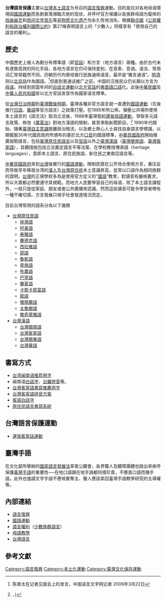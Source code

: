 {{編修|time=2016-10-05T04:20:56+00:00}}
'''台灣語言保護'''主要以[[臺灣語言列表|台灣本土語言]]为号召的[[語言復興|語言復興]]運動。目的是应对各地母语環境因[[國語運動|國語運動]]而急剧衰落瀕臨灭绝的现状，并呼吁官方保護以各族群母語为载体的[[戏曲|戏曲]][[曲艺|曲艺]]和[[民间|民间]][[文学|文学]][[音乐|音乐]]等[[非物质文化遗产|非物质文化遗产]]勿永久性地消失。根據[[聯合國|聯合國]]《[[公民權利和政治權利國際公約|公民權利和政治權利國際公約]]》第27條表明語言上的「少數人」同樣享有「使用自己的語言的權利」。

==歷史==
中國歷史上被人為劃分有標準語（即[[官話|官話]]）和方言（地方语言）兩種。由於古代未有達致高效的同化手段，各地方语言在仍可保持差别，在音素、音调。语法、常用词汇常常截然不同。历朝历代均曾经推行民族通用语音，最早是“雅言通语”。[[明朝|明]][[清朝|清]]则以[[北京話|北京話]]作為國語。<ref>陈章太在记者见面会上的发言，中国语言文字网记者 2006年3月22日</ref>但直到普通话推广之前，中国的汉族民众仍长期以方言为[[母语|母语]]。持续到民国年间的[[白話文運動|白話文運動]]以[[北方官話|北方官話]]的[[書面語|書面語]][[口語|口語]]化。此後[[中華民國|中華民國]]及[[中華人民共和國|中華人民共和國]]皆以北方官話发音作為國家语言標準。

從[[台灣日治時期|台灣日治時期]]到[[臺灣戰後時期|臺灣戰後時期]]，臺灣各種非官方語言就一直遭到[[國語運動|國語運動]]（先後推行[[日語|日語]]、[[華語|華語]]等官方語言）之政策打壓。在1985年所公佈，彈壓公共場所使用本土語言的《語文法》取消立法後，1988年臺灣發起[[還我客家話運動|還我母語運動]]，爭取多元語言政策、修改《[[wikisource:廣播電視法_(民國71年)|廣電法]]》對地方漢語的限制，甚至爭取新聞節目。<ref>{{cite|author=黃宣範|year=1993|title=語言、社會與族群意識--臺灣語言社會學的研究|location=台北|publisher=文鶴|pages=53-56}}、{{cite web|url=http://mx.nthu.edu.tw/~wachang/conference/HAConference/PDFHTMDOC/peng_wj.pdf|author=彭文正|title=台灣主要報紙客家意象研究|accessdate=2014-02-02|page=3|archive-date=2020-09-10|archive-url=https://web.archive.org/web/20200910153257/http://mx.nthu.edu.tw/~wachang/conference/HAConference/PDFHTMDOC/peng_wj.pdf|dead-url=no}}}</ref> 1990年代開始，隨著[[臺灣主體性|臺灣自主意識]]脫離政治暗流，以及鄉土熱心人士尋找自身語言學標識，以期擺脫30年代國民政府所頒布的基於北方[[口音|口音]]的國語標準，[[中華民國政府|中華民國政府]]開始推廣弱勢語言，包括[[臺灣原住民語言|臺灣原住民語言]]以及[[官話|官話]]以外之[[臺灣漢語|臺灣漢語]]（[[臺灣閩南語|臺灣閩南語]]、[[臺灣客家語|臺灣客家語]]），具體措施包括立法奠定語言平等法案、在學校教授傳承語（heritage languages），意即本土語言、原住民族語、新住民之東南亞語言等。

[[中華民國政府|中華民國政府]]來到[[台灣|台灣]]後實行的[[國語運動|國語運動]]，限制民眾在公开场合使用方言，重压反而导致早年移居台湾的[[漢人|漢人]]及[[台灣原住民|台灣原住民]]本土意識昇高，並常以口語作為相同族群的證明。[[台灣|台灣]]的正規學校多為是使用官方定义的“[[中華民國國語|國語]]”教育，對讀音有嚴格要求，所以大眾都必然要遵守其規範。而地方人民要學習自己的母语，除了本土語言課程外，一般只是從家庭、朋友或者公共廣播來認識，然而這些讀音可能令學習者帶有一種不確切感。方言發展只視乎社會發達情況而定。

目前台灣常用的語系分為以下幾類
* [[台灣原住民語|台灣原住民語]]
** [[排灣語|排灣語]]
** [[阿美語|阿美語]]
** [[泰雅語|泰雅語]]
** [[賽德克語|賽德克語]]
** [[西拉雅語|西拉雅語]]
** [[邵語|邵語]]
** [[魯凱語|魯凱語]]
** [[卑南語|卑南語]]
** [[布農語|布農語]]
** [[巴宰語|巴宰語]]
** [[賽夏語|賽夏語]]
** [[卡那卡那富語|卡那卡那富語]]
** [[鄒語|鄒語]]
** [[噶瑪蘭語|噶瑪蘭語]]
** [[太魯閣語|太魯閣語]]
** [[撒奇萊雅語|撒奇萊雅語]]
* [[台灣漢語|台灣漢語]]
** [[臺灣話|台灣閩南語]]
** [[台灣客家語|台灣客家語]]
** [[馬祖話|台灣閩東語]]
** [[台灣華語|台灣華語]]

== 書寫方式 ==
*[[台湾闽南语推荐用字|台湾闽南语推荐用字]]
* 闽南语[[白話字|白話字]]、[[台羅拼音|台羅拼音]]等。
* [[台灣客家語書寫推薦用字|台灣客家語書寫推薦用字]]
* [[台灣客家語拼音方案|台灣客家語拼音方案]]
* [[客語白話字|客語白話字]]
* [[原住民語言書寫系統|原住民語言書寫系統]]

==台灣語言保護運動==
* [[還我客家話運動|還我客家話運動]]

==臺灣手語==
在文化部所舉辦的[[國家語言發展法|國家語言發展法]]草案公聽會，各界聾人及聽障團體也跳出來疾呼保護[[臺灣手語|臺灣手語]]的重要性──在地口語跟在地手語都同樣珍貴，不應貴口語而賤手語。此外也強調文字手語不應喧賓奪主、聾人應該拿回臺灣手語教學研究的主導權等。

== 內部連結 ==
* [[語言復興|語言復興]]
* [[國語運動|國語運動]]
* [[語言權利|語言權利]]（[[少數族群語言|少數族群語言]]）
* [[母語教學|母語教學]]
* [[台灣語言|台灣語言]]

== 參考文獻 ==
{{reflist|2}}

{{台灣語言}}
{{台灣社會運動|文化保存}}

[[Category:語言復興|Category:語言復興]]
[[Category:本土化運動|Category:本土化運動]]
[[Category:臺灣文化保存運動|Category:臺灣文化保存運動]]
